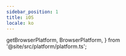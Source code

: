 ```yaml
---
sidebar_position: 1
title: iOS
locale: ko
---
```


  getBrowserPlatform,
  BrowserPlatform,
} from '@site/src/platform/platform.ts';

<DevicePrerequisites />

<CloneExampleAndVenv
  title="Example 레포 클론 및 가상 환경 생성"
  path="gamium/python/pytest"
/>

<ActivateVirtualEnv title="가상 환경 활성화" />

<InstallDependencies title="의존성 설치" />

<AppUploadiOSGamium />
<AppConfigTabItem runs_on="ios" app_version="2.0.5" />
<RunCommand run_script="pytest pytest app/test_dogurpgsample.py" />

<VenvImportError />
